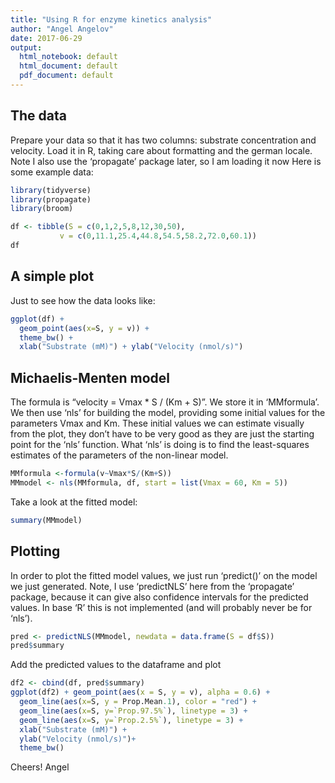 ```yaml
---
title: "Using R for enzyme kinetics analysis"
author: "Angel Angelov"
date: 2017-06-29
output:
  html_notebook: default
  html_document: default
  pdf_document: default
---
```


## The data

Prepare your data so that it has two columns: substrate concentration and velocity. Load it in R, taking care about formatting and the german locale. Note I also use the 'propagate' package later, so I am loading it now 
Here is some example data:

```r
library(tidyverse)
library(propagate)
library(broom)

df <- tibble(S = c(0,1,2,5,8,12,30,50), 
           v = c(0,11.1,25.4,44.8,54.5,58.2,72.0,60.1))
df
```

## A simple plot

Just to see how the data looks like:

```r
ggplot(df) + 
  geom_point(aes(x=S, y = v)) + 
  theme_bw() + 
  xlab("Substrate (mM)") + ylab("Velocity (nmol/s)")
```

## Michaelis-Menten model
The formula is "velocity = Vmax * S / (Km + S)". We store it in 'MMformula'. We then use 'nls' for building the model, providing some initial values for the parameters Vmax and Km. These initial values we can estimate visually from the plot, they don't have to be very good as they are just the starting point for the 'nls' function. What 'nls' is doing is to find the least-squares estimates of the parameters of the non-linear model.
```r
MMformula <-formula(v~Vmax*S/(Km+S))
MMmodel <- nls(MMformula, df, start = list(Vmax = 60, Km = 5))
```
Take a look at the fitted model:
```r
summary(MMmodel)
```
## Plotting
In order to plot the fitted model values, we just run 'predict()' on the model we just generated. Note, I use 'predictNLS' here from the 'propagate' package, because it can give also confidence intervals for the predicted values. In base 'R' this is not implemented (and will probably never be for 'nls').
```r
pred <- predictNLS(MMmodel, newdata = data.frame(S = df$S))
pred$summary

```
Add the predicted values to the dataframe and plot
```r
df2 <- cbind(df, pred$summary)
ggplot(df2) + geom_point(aes(x = S, y = v), alpha = 0.6) + 
  geom_line(aes(x=S, y = Prop.Mean.1), color = "red") + 
  geom_line(aes(x=S, y=`Prop.97.5%`), linetype = 3) + 
  geom_line(aes(x=S, y=`Prop.2.5%`), linetype = 3) +
  xlab("Substrate (mM)") + 
  ylab("Velocity (nmol/s)")+
  theme_bw()
```

Cheers!
Angel
